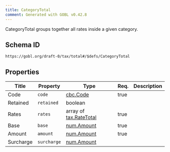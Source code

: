 ```yaml
---
title: CategoryTotal
comment: Generated with GOBL v0.42.8
---
```


CategoryTotal groups together all rates inside a given category.

## Schema ID

`https://gobl.org/draft-0/tax/total#/$defs/CategoryTotal`

## Properties

| Title     | Property    | Type                                              | Req. | Description |
|-----------|-------------|---------------------------------------------------|------|-------------|
| Code      | `code`      | [cbc.Code](/draft-0/cbc/code)                     | true |             |
| Retained  | `retained`  | boolean                                           |      |             |
| Rates     | `rates`     | array of [tax.RateTotal](/draft-0/tax/rate_total) | true |             |
| Base      | `base`      | [num.Amount](/draft-0/num/amount)                 | true |             |
| Amount    | `amount`    | [num.Amount](/draft-0/num/amount)                 | true |             |
| Surcharge | `surcharge` | [num.Amount](/draft-0/num/amount)                 |      |             |

